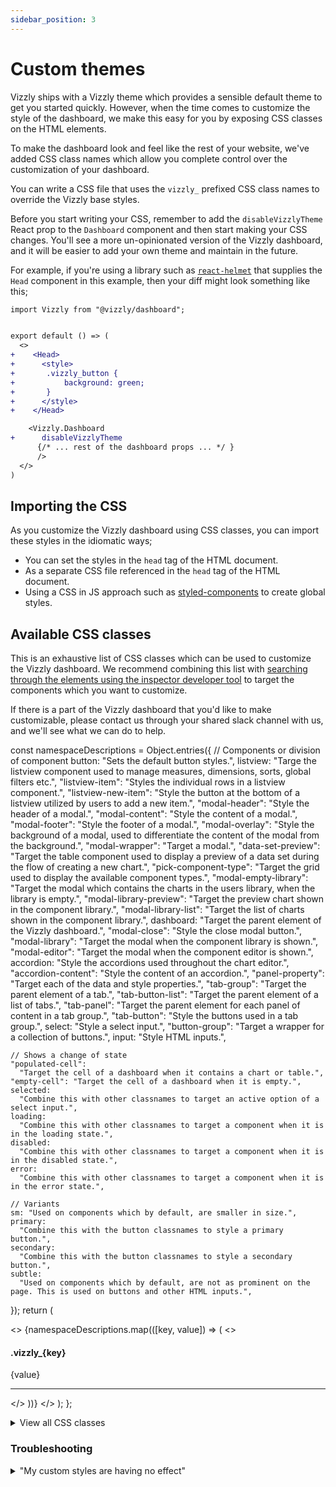 ```yaml
---
sidebar_position: 3
---
```


# Custom themes

Vizzly ships with a Vizzly theme which provides a sensible default theme to get you started quickly. However, when the time comes to customize the
style of the dashboard, we make this easy for you by exposing CSS classes on the HTML elements.

To make the dashboard look and feel like the rest of your website, we've added CSS class names which allow you complete control over the customization of your dashboard.

You can write a CSS file that uses the `vizzly_` prefixed CSS class names to override the Vizzly base styles.

Before you start writing your CSS, remember to add the `disableVizzlyTheme` React prop to the `Dashboard` component and then start making your CSS changes. You'll see a more un-opinionated version of
the Vizzly dashboard, and it will be easier to add your own theme and maintain in the future.

For example, if you're using a library such as [`react-helmet`](https://www.npmjs.com/package/react-helmet) that supplies the `Head` component in this example,
then your diff might look something like this;

```diff
import Vizzly from "@vizzly/dashboard";


export default () => (
  <>
+    <Head>
+      <style>
+       .vizzly_button {
+           background: green;
+       }
+      </style>
+    </Head>

    <Vizzly.Dashboard
+      disableVizzlyTheme
      {/* ... rest of the dashboard props ... */ }
      />
  </>
)
```

## Importing the CSS

As you customize the Vizzly dashboard using CSS classes, you can import these styles in the idiomatic ways;

- You can set the styles in the `head` tag of the HTML document.
- As a separate CSS file referenced in the `head` tag of the HTML document.
- Using a CSS in JS approach such as [styled-components](https://styled-components.com) to create global styles.

## Available CSS classes

This is an exhaustive list of CSS classes which can be used to customize the Vizzly dashboard. We recommend combining this list
with [searching through the elements using the inspector developer tool](https://developer.chrome.com/docs/devtools/dom/) to target
the components which you want to customize.

If there is a part of the Vizzly dashboard that you'd like to make customizable, please contact us through your
shared slack channel with us, and we'll see what we can do to help.

  const namespaceDescriptions = Object.entries({
    // Components or division of component
    button: "Sets the default button styles.",
    listview:
      "Targe the listview component used to manage measures, dimensions, sorts, global filters etc.",
    "listview-item": "Styles the individual rows in a listview component.",
    "listview-new-item":
      "Style the button at the bottom of a listview utilized by users to add a new item.",
    "modal-header": "Style the header of a modal.",
    "modal-content": "Style the content of a modal.",
    "modal-footer": "Style the footer of a modal.",
    "modal-overlay":
      "Style the background of a modal, used to differentiate the content of the modal from the background.",
    "modal-wrapper": "Target a modal.",
    "data-set-preview":
      "Target the table component used to display a preview of a data set during the flow of creating a new chart.",
    "pick-component-type":
      "Target the grid used to display the available component types.",
    "modal-empty-library":
      "Target the modal which contains the charts in the users library, when the library is empty.",
    "modal-library-preview":
      "Target the preview chart shown in the component library.",
    "modal-library-list":
      "Target the list of charts shown in the component library.",
    dashboard: "Target the parent element of the Vizzly dashboard.",
    "modal-close": "Style the close modal button.",
    "modal-library": "Target the modal when the component library is shown.",
    "modal-editor": "Target the modal when the component editor is shown.",
    accordion: "Style the accordions used throughout the chart editor.",
    "accordion-content": "Style the content of an accordion.",
    "panel-property": "Target each of the data and style properties.",
    "tab-group": "Target the parent element of a tab.",
    "tab-button-list": "Target the parent element of a list of tabs.",
    "tab-panel":
      "Target the parent element for each panel of content in a tab group.",
    "tab-button": "Style the buttons used in a tab group.",
    select: "Style a select input.",
    "button-group": "Target a wrapper for a collection of buttons.",
    input: "Style HTML inputs.",

    // Shows a change of state
    "populated-cell":
      "Target the cell of a dashboard when it contains a chart or table.",
    "empty-cell": "Target the cell of a dashboard when it is empty.",
    selected:
      "Combine this with other classnames to target an active option of a select input.",
    loading:
      "Combine this with other classnames to target a component when it is in the loading state.",
    disabled:
      "Combine this with other classnames to target a component when it is in the disabled state.",
    error:
      "Combine this with other classnames to target a component when it is in the error state.",

    // Variants
    sm: "Used on components which by default, are smaller in size.",
    primary:
      "Combine this with the button classnames to style a primary button.",
    secondary:
      "Combine this with the button classnames to style a secondary button.",
    subtle:
      "Used on components which by default, are not as prominent on the page. This is used on buttons and other HTML inputs.",

});
return (

<>
  {namespaceDescriptions.map(([key, value]) => (
    <>
      <h4>.vizzly_{key}</h4>
      <p>{value}</p>
      <hr />
    </>
  ))}
</>
); };

<details>
  <summary>View all CSS classes</summary>

<VizzlyThemeClasses />
</details>

### Troubleshooting

<details>
  <summary>"My custom styles are having no effect"</summary>

There's a few simple things that might be causing the issue;

1. Be sure that you have set the `disableVizzlyTheme={true}` property on the `Vizzly.Dashboard` React component.
2. Be sure that you are targeting an HTML element [with valid CSS](https://jigsaw.w3.org/css-validator/).
3. Be sure that the CSS selector is finding the element on the page. You can use the chrome developer tools in the "style" section to do this. You'll see the styles you want to be applied are crossed out.

After checking the above and the problem continues, then it is time to increase the specificity of the CSS references.
You can do this by targeting the HTML element multiple times with the same selector. For example, instead of just specifying the selector like so;

```css
button.vizzly_primary {
  background: red;
}
```

you can utilize the `v` class which will also exist on the HTML element which has `vizzly_` classnames on, and reference the element like so;

```css
.v.button.vizzly_primary {
  background: red;
}
```

If it is still being overridden, you can keep adding the `v` class until your styles take effect. For example;

```css
.v.v.v.v.button.vizzly_primary {
  background: red;
}
```

</details>
